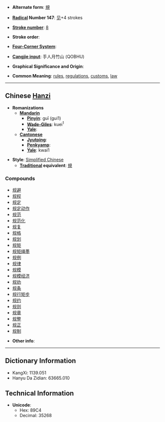* '''Alternate form''': [[規]]

* '''[[Wiktionary:Chinese radical index| Radical]] Number 147''': [[Wiktionary:Chinese radical index 见|见]]+4 strokes

* '''[[Wiktionary:Chinese total strokes index|Stroke number]]''': [[Wiktionary:Chinese total strokes index 8|8]]

* '''Stroke order''': 

* '''[[Wiktionary:Chinese four corner index|Four-Corner System]]''': 

* '''[[Wiktionary:Chinese Cangjie index|Cangjie input]]''': 手人月竹山 (QOBHU)

* '''Graphical Significance and Origin''': 

* '''Common Meaning''': [[rule]]s, [[regulation]]s, [[custom]]s, [[law]]

----

== Chinese [[Hanzi]] ==

* '''Romanizations'''
** '''[[Mandarin]]'''
*** '''[[Pinyin]]''': guī (gui1)
*** '''[[Wade-Giles]]''': kuei<sup>1</sup>
*** '''[[Yale]]''': 
** '''[[Cantonese]]'''
*** '''[[Jyutping]]''':
*** '''[[Penkyamp]]''': 
*** '''[[Yale]]''': kwai1

* '''Style''': [[Simplified Chinese]] 
** '''[[Traditional Chinese|Traditional]] equivalent''': [[規]]

===Compounds===
*[[规避]]
*[[规程]]
*[[规定]]
*[[规定动作]]
*[[规范]]
*[[规范化]]
*[[规复]]
*[[规格]]
*[[规划]]
*[[规矩]]
*[[规矩绳墨]]
*[[规例]]
*[[规律]]
*[[规模]]
*[[规模经济]]
*[[规劝]]
*[[规条]]
*[[规行矩步]]
*[[规约]]
*[[规则]]
*[[规章]]
*[[规整]]
*[[规正]]
*[[规制]]

* '''Other info''': 

----

== Dictionary Information ==

* KangXi: 1139.051
* Hanyu Da Zidian: 63665.010

== Technical Information ==

* '''Unicode''':
** Hex: 89C4
** Decimal: 35268